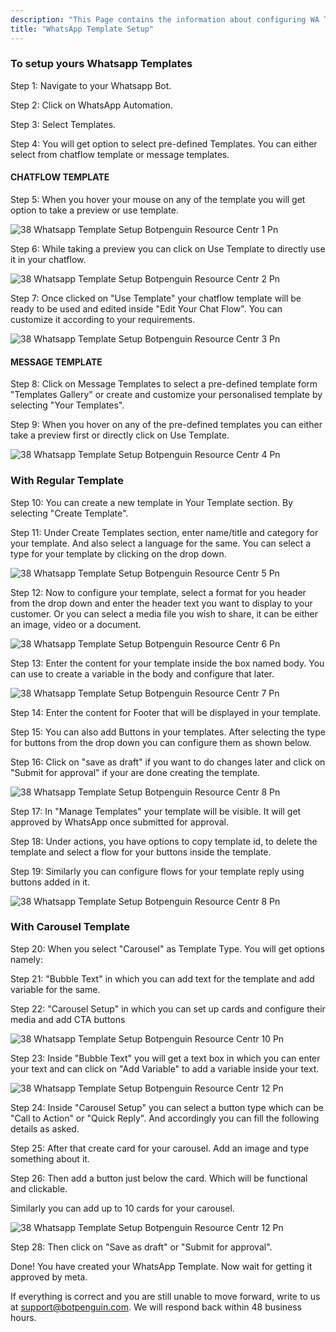 ```yaml
---
description: "This Page contains the information about configuring WA Templates."
title: "WhatsApp Template Setup"
---
```


### To setup yours Whatsapp Templates

Step 1: Navigate to your Whatsapp Bot.

Step 2: Click on WhatsApp Automation.

Step 3: Select Templates.

Step 4: You will get option to select pre-defined Templates. You can either select from chatflow template or message templates.

#### **CHATFLOW TEMPLATE**

Step 5: When you hover your mouse on any of the template you will get option to take a preview or use template.

![38 Whatsapp Template Setup Botpenguin Resource Centr 1 Pn](/images/how-botpenguin-works/whatsapp-template-setup/38.whatsapp_template_setup__botpenguin_resource_centr-1.png)

Step 6: While taking a preview you can click on Use Template to directly use it in your chatflow.

![38 Whatsapp Template Setup Botpenguin Resource Centr 2 Pn](/images/how-botpenguin-works/whatsapp-template-setup/38.whatsapp_template_setup__botpenguin_resource_centr-2.png)

Step 7: Once clicked on "Use Template" your chatflow template will be ready to be used and edited inside "Edit Your Chat Flow". You can customize it according to your requirements.

![38 Whatsapp Template Setup Botpenguin Resource Centr 3 Pn](/images/how-botpenguin-works/whatsapp-template-setup/38.whatsapp_template_setup__botpenguin_resource_centr-3.png)

#### **MESSAGE TEMPLATE**

Step 8: Click on Message Templates to select a pre-defined template form "Templates Gallery" or create and customize your personalised template by selecting "Your Templates".

Step 9: When you hover on any of the pre-defined templates you can either take a preview first or directly click on Use Template.

![38 Whatsapp Template Setup Botpenguin Resource Centr 4 Pn](/images/how-botpenguin-works/whatsapp-template-setup/38.whatsapp_template_setup__botpenguin_resource_centr-4.png)

### **With Regular Template**

Step 10: You can create a new template in Your Template section. By selecting "Create Template".

Step 11: Under Create Templates section, enter name/title and category for your template. And also select a language for the same. You can select a type for your template by clicking on the drop down.

![38 Whatsapp Template Setup Botpenguin Resource Centr 5 Pn](/images/how-botpenguin-works/whatsapp-template-setup/38.whatsapp_template_setup__botpenguin_resource_centr-5.png)

Step 12: Now to configure your template, select a format for you header from the drop down and enter the header text you want to display to your customer. Or you can select a media file you wish to share, it can be either an image, video or a document.

![38 Whatsapp Template Setup Botpenguin Resource Centr 6 Pn](/images/how-botpenguin-works/whatsapp-template-setup/38.whatsapp_template_setup__botpenguin_resource_centr-6.png)

Step 13: Enter the content for your template inside the box named body. You can use   to create a variable in the body and configure that later.

![38 Whatsapp Template Setup Botpenguin Resource Centr 7 Pn](/images/how-botpenguin-works/whatsapp-template-setup/38.whatsapp_template_setup__botpenguin_resource_centr-7.png)

Step 14: Enter the content for Footer that will be displayed in your template.

Step 15: You can also add Buttons in your templates. After selecting the type for buttons from the drop down you can configure them as shown below.

Step 16: Click on "save as draft" if you want to do changes later and click on "Submit for approval" if your are done creating the template.

![38 Whatsapp Template Setup Botpenguin Resource Centr 8 Pn](/images/how-botpenguin-works/whatsapp-template-setup/38.whatsapp_template_setup__botpenguin_resource_centr-8.png)

Step 17: In "Manage Templates" your template will be visible. It will get approved by WhatsApp once submitted for approval.

Step 18: Under actions, you have options to copy template id, to delete the template and select a flow for your buttons inside the template.

Step 19: Similarly you can configure flows for your template reply using buttons added in it.

![38 Whatsapp Template Setup Botpenguin Resource Centr 8 Pn](/images/how-botpenguin-works/whatsapp-template-setup/38.whatsapp_template_setup__botpenguin_resource_centr-9.png)

### **With Carousel Template**

Step 20: When you select "Carousel" as Template Type. You will get options namely:

Step 21: "Bubble Text" in which you can add text for the template and add variable for the same.

Step 22: "Carousel Setup" in which you can set up cards and configure their media and add CTA buttons

![38 Whatsapp Template Setup Botpenguin Resource Centr 10 Pn](/images/how-botpenguin-works/whatsapp-template-setup/38.whatsapp_template_setup__botpenguin_resource_centr-10.png)

Step 23: Inside "Bubble Text" you will get a text box in which you can enter your text and can click on "Add Variable" to add a variable inside your text.

![38 Whatsapp Template Setup Botpenguin Resource Centr 12 Pn](/images/how-botpenguin-works/whatsapp-template-setup/38.whatsapp_template_setup__botpenguin_resource_centr-11.png)

Step 24: Inside "Carousel Setup" you can select a button type which can be "Call to Action" or "Quick Reply". And accordingly you can fill the following details as asked.

Step 25: After that create card for your carousel. Add an image and type something about it.

Step 26: Then add a button just below the card. Which will be functional and clickable.

Similarly you can add up to 10 cards for your carousel.

![38 Whatsapp Template Setup Botpenguin Resource Centr 12 Pn](/images/how-botpenguin-works/whatsapp-template-setup/38.whatsapp_template_setup__botpenguin_resource_centr-12.png)

Step 28: Then click on "Save as draft" or "Submit for approval".

Done\! You have created your WhatsApp Template. Now wait for getting it approved by meta.

If everything is correct and you are still unable to move forward, write to us at  [support@botpenguin.com](mailto:support@botpenguin.com). We will respond back within 48 business hours.